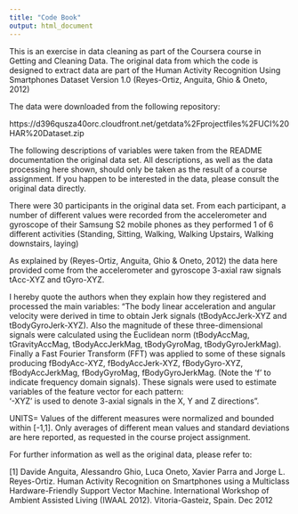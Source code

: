 ```yaml
---
title: "Code Book"
output: html_document
---
```


This is an exercise in data cleaning as part of the Coursera course in Getting and Cleaning Data. The original data from which the code is designed to extract data are part of the Human Activity Recognition Using Smartphones Dataset Version 1.0 (Reyes-Ortiz, Anguita, Ghio & Oneto, 2012)

The data were downloaded from the following repository:

https://d396qusza40orc.cloudfront.net/getdata%2Fprojectfiles%2FUCI%20HAR%20Dataset.zip

The following descriptions of variables were taken from the README documentation the original data set. All descriptions, as well as the data processing here shown, should only be taken as the result of a course assignment. If you happen to be interested in the data, please consult the original data directly.

There were 30 participants in the original data set. From each participant, a number of different values were recorded from the accelerometer and gyroscope of their Samsung S2 mobile phones as they performed 1 of 6 different activities (Standing, Sitting, Walking, Walking Upstairs, Walking downstairs, laying)

As explained by (Reyes-Ortiz, Anguita, Ghio & Oneto, 2012) the data here provided come from the accelerometer and gyroscope 3-axial raw signals tAcc-XYZ and tGyro-XYZ. 

I hereby quote the authors when they explain how they registered and processed the main variables:
"The body linear acceleration and angular velocity were derived in time to obtain Jerk signals (tBodyAccJerk-XYZ and tBodyGyroJerk-XYZ). Also the magnitude of these three-dimensional signals were calculated using the Euclidean norm (tBodyAccMag, tGravityAccMag, tBodyAccJerkMag, tBodyGyroMag, tBodyGyroJerkMag). 
Finally a Fast Fourier Transform (FFT) was applied to some of these signals producing fBodyAcc-XYZ, fBodyAccJerk-XYZ, fBodyGyro-XYZ, fBodyAccJerkMag, fBodyGyroMag, fBodyGyroJerkMag. (Note the 'f' to indicate frequency domain signals). 
These signals were used to estimate variables of the feature vector for each pattern:  
'-XYZ' is used to denote 3-axial signals in the X, Y and Z directions".

UNITS= Values of the different measures were normalized and bounded within [-1,1]. Only averages of different mean values and standard deviations are here reported, as requested in the course project assignment.

For further information as well as the original data, please refer to:

[1] Davide Anguita, Alessandro Ghio, Luca Oneto, Xavier Parra and Jorge L. Reyes-Ortiz. Human Activity Recognition on Smartphones using a Multiclass Hardware-Friendly Support Vector Machine. International Workshop of Ambient Assisted Living (IWAAL 2012). Vitoria-Gasteiz, Spain. Dec 2012
